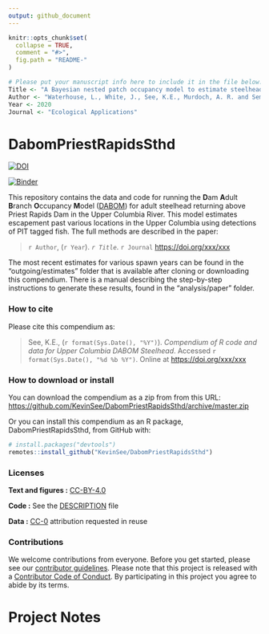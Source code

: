 ```yaml
---
output: github_document
---
```


<!-- README.md is generated from README.Rmd. Please edit that file -->

```r
knitr::opts_chunk$set(
  collapse = TRUE,
  comment = "#>",
  fig.path = "README-"
)

# Please put your manuscript info here to include it in the file below.
Title <- "A Bayesian nested patch occupancy model to estimate steelhead movement and abundance"
Author <- "Waterhouse, L., White, J., See, K.E., Murdoch, A. R. and Semmens, B.X."
Year <- 2020
Journal <- "Ecological Applications"
```

# DabomPriestRapidsSthd

[![DOI](https://zenodo.org/badge/259480274.svg)](https://zenodo.org/badge/latestdoi/259480274)

[![Binder](https://mybinder.org/badge_logo.svg)](https://mybinder.org/v2/gh/KevinSee/DabomPriestRapidsSthd/master?urlpath=rstudio)

This repository contains the data and code for running the **D**am **A**dult **B**ranch **O**ccupancy **M**odel ([DABOM](https://github.com/KevinSee/DABOM)) for adult steelhead returning above Priest Rapids Dam in the Upper Columbia River. This model estimates escapement past various locations in the Upper Columbia using detections of PIT tagged fish. The full methods are described in the paper:

> `r Author`, (`r Year`). _`r Title`_. `r Journal`  <https://doi.org/xxx/xxx>

The most recent estimates for various spawn years can be found in the "outgoing/estimates" folder that is available after cloning or downloading this compendium. There is a manual describing the step-by-step instructions to generate these results, found in the "analysis/paper" folder. 

### How to cite

Please cite this compendium as:

> See, K.E., (`r format(Sys.Date(), "%Y")`). _Compendium of R code and data for Upper Columbia DABOM Steelhead_. Accessed `r format(Sys.Date(), "%d %b %Y")`. Online at <https://doi.org/xxx/xxx>

### How to download or install

You can download the compendium as a zip from from this URL: <https://github.com/KevinSee/DabomPriestRapidsSthd/archive/master.zip>

Or you can install this compendium as an R package, DabomPriestRapidsSthd, from GitHub with:


```r
# install.packages("devtools")
remotes::install_github("KevinSee/DabomPriestRapidsSthd")
```


### Licenses

**Text and figures :**  [CC-BY-4.0](http://creativecommons.org/licenses/by/4.0/)

**Code :** See the [DESCRIPTION](DESCRIPTION) file

**Data :** [CC-0](http://creativecommons.org/publicdomain/zero/1.0/) attribution requested in reuse

### Contributions

We welcome contributions from everyone. Before you get started, please see our [contributor guidelines](CONTRIBUTING.md). Please note that this project is released with a [Contributor Code of Conduct](CONDUCT.md). By participating in this project you agree to abide by its terms.

# Project Notes

